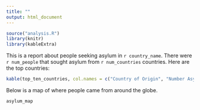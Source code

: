 ```yaml
---
title: ""
output: html_document
---
```


```r
source("analysis.R")
library(knitr)
library(kableExtra)
```

This is a report about people seeking asylum in `r country_name`. There were `r num_people` that sought asylum from `r num_countries` countries. Here are the top countries:

```r
kable(top_ten_countries, col.names = c("Country of Origin", "Number Asylum Seekers"))
```

Below is a map of where people came from around the globe.

```r
asylum_map
```

